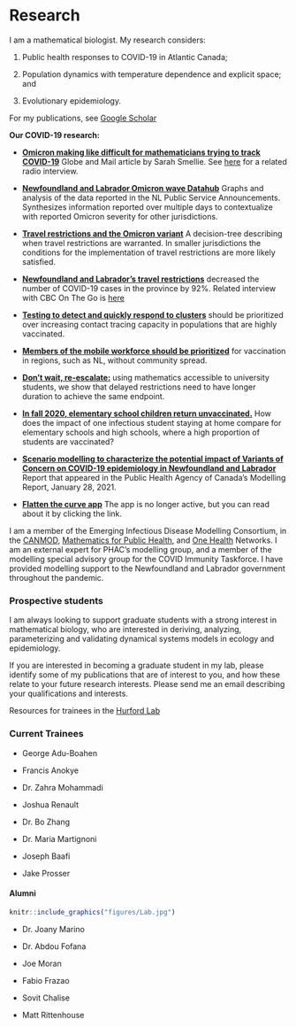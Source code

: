 # Research {-}

I am a mathematical biologist. My research considers:

(1) Public health responses to COVID-19 in Atlantic Canada;

(2) Population dynamics with temperature dependence and explicit space; and

(3) Evolutionary epidemiology.

For my publications, see [Google Scholar](https://scholar.google.ca/citations?hl=en&user=bxt9bh8AAAAJ&view_op=list_works&sortby=pubdate)

<div class="alert alert-info">
<strong> Our COVID-19 research: </strong>

- [**Omicron making like difficult for mathematicians trying to track COVID-19**](https://www.theglobeandmail.com/canada/article-omicron-making-life-difficult-for-mathematicians-trying-to-track-covid/?utm_source=dlvr.it&utm_medium=twitter) Globe and Mail article by Sarah Smellie.
See [here](https://omny.fm/shows/alan-carter/omicron-making-life-difficult-for-mathematicians-t) for a related radio interview.

- [**Newfoundland and Labrador Omicron wave Datahub**](https://ahurford.github.io/covid-nl/) Graphs and analysis of the data reported in the NL Public Service Announcements. Synthesizes information reported over multiple days to contextualize with reported Omicron severity for other jurisdictions.

- [**Travel restrictions and the Omicron variant**](https://canmod.net/public-health#omicron-travel) A decision-tree describing when travel restrictions are warranted. In smaller jurisdictions the conditions for the implementation of travel restrictions are more likely satisfied.

- [**Newfoundland and Labrador's travel restrictions**](https://royalsocietypublishing.org/doi/10.1098/rsos.202266) decreased the number of COVID-19 cases in the province by 92%. Related interview with CBC On The Go is [here](https://www.cbc.ca/listen/live-radio/1-47-on-the-go/clip/15850405-research-royal-society-shows-nl-travel-restrictions-effective)

- [**Testing to detect and quickly respond to clusters**](https://www.medrxiv.org/content/10.1101/2021.11.03.21265863v1) should be prioritized over increasing contact tracing capacity in populations that are highly vaccinated.

- [**Members of the mobile workforce should be prioritized**](https://www.medrxiv.org/content/10.1101/2021.10.05.21264557v1) for vaccination in regions, such as NL, without community spread.

- [**Don't wait, re-escalate:**](https://www.medrxiv.org/content/10.1101/2020.11.04.20226316v3) using mathematics accessible to university students, we show that delayed restrictions need to have longer duration to achieve the same endpoint.

- [**In fall 2020, elementary school children return unvaccinated.**](https://ahurford.github.io/schools/) How does the impact of one infectious student staying at home compare for elementary schools and high schools, where a high proportion of students are vaccinated?

- [**Scenario modelling to characterize the potential impact of Variants of Concern on COVID-19 epidemiology in Newfoundland and Labrador**](https://nccid.ca/wp-content/uploads/sites/2/2021/02/Modelling-Group-executive-summary-2021_01_28_NCCID.pdf) Report that appeared in the Public Health Agency of Canada's Modelling Report, January 28, 2021.

- [**Flatten the curve app**](https://gazette.mun.ca/research/flattening-the-curve/) The app is no longer active, but you can read about it by clicking the link.

I am a member of the Emerging Infectious Disease Modelling Consortium, in the [CANMOD](https://canmod.net/), [Mathematics for Public Health](http://www.fields.utoronto.ca/activities/public-health), and [One Health](https://www.yorku.ca/science/cdm/2021/04/09/ccdm-network-to-model-emerging-infectious-diseases-receives-2-5-million-in-federal-funding/) Networks. I am an external expert for PHAC's modelling group, and a member of the modelling special advisory group for the COVID Immunity Taskforce. I have provided modelling support to the Newfoundland and Labrador government throughout the pandemic.

</div>

### Prospective students {-}

I am always looking to support graduate students with a strong interest in mathematical biology, who are interested in deriving, analyzing, parameterizing and validating dynamical systems models in ecology and epidemiology.

If you are interested in becoming a graduate student in my lab, please identify some of my publications that are of interest to you, and how these relate to your future research interests. Please send me an email describing your qualifications and interests.

Resources for trainees in the [Hurford Lab](https://ahurford.gitlab.io/resources-for-grad-students/index.html)

### Current Trainees{-}

- George Adu-Boahen

- Francis Anokye

- Dr. Zahra Mohammadi

- Joshua Renault

- Dr. Bo Zhang

- Dr. Maria Martignoni

- Joseph Baafi

- Jake Prosser

#### Alumni {-}

```r
knitr::include_graphics("figures/Lab.jpg")
```

- Dr. Joany Marino

- Dr. Abdou Fofana

- Joe Moran

- Fabio Frazao

- Sovit Chalise

- Matt Rittenhouse



